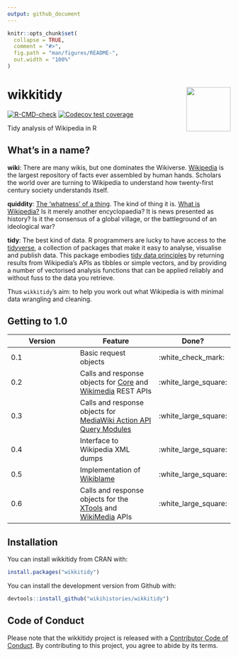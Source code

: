 ```yaml
---
output: github_document
---
```


<!-- README.md is generated from README.Rmd. Please edit that file -->

```r
knitr::opts_chunk$set(
  collapse = TRUE,
  comment = "#>",
  fig.path = "man/figures/README-",
  out.width = "100%"
)
```

# wikkitidy <a href="https://wikihistories.github.io/wikkitidy/"><img src="man/figures/logo.png" align="right" height="100" /></a>

<!-- badges: start -->
[![R-CMD-check](https://github.com/wikihistories/wikkitidy/actions/workflows/R-CMD-check.yaml/badge.svg)](https://github.com/wikihistories/wikkitidy/actions/workflows/R-CMD-check.yaml)
[![Codecov test coverage](https://codecov.io/gh/wikihistories/wikkitidy/branch/main/graph/badge.svg)](https://app.codecov.io/gh/wikihistories/wikkitidy?branch=main)
<!-- badges: end -->

Tidy analysis of Wikipedia in R

## What's in a name?

**wiki**: There are many wikis, but one dominates the Wikiverse. [Wikipedia](https://www.wikipedia.org/) is the largest repository of facts ever assembled by human hands. Scholars the world over are turning to Wikipedia to understand how twenty-first century society understands itself.

**quiddity**: [The 'whatness' of a thing](https://en.wikipedia.org/wiki/Quiddity). The kind of thing it is. [What is Wikipedia?](https://en.wikipedia.org/wiki/Wikipedia:NOT) Is it merely another encyclopaedia? It is news presented as history? Is it the consensus of a global village, or the battleground of an ideological war?

**tidy**: The best kind of data. R programmers are lucky to have access to the [tidyverse](https://joss.theoj.org/papers/10.21105/joss.01686), a collection of packages that make it easy to analyse, visualise and publish data. This package embodies [tidy data principles](https://www.jstatsoft.org/article/view/v059i10) by returning results from Wikipedia's APIs as tibbles or simple vectors, and by providing a number of vectorised analysis functions that can be applied reliably and without fuss to the data you retrieve.

Thus `wikkitidy`'s aim: to help you work out what Wikipedia is with minimal data wrangling and cleaning. 

## Getting to 1.0

| Version | Feature | Done? |
| ------- | ------- | --- |
| 0.1 | Basic request objects | :white_check_mark: |
| 0.2 | Calls and response objects for [Core](https://www.mediawiki.org/wiki/API:REST_API) and [Wikimedia](https://www.mediawiki.org/wiki/Wikimedia_REST_API) REST APIs | :white_large_square: |
| 0.3 | Calls and response objects for [MediaWiki Action API Query Modules](https://www.mediawiki.org/wiki/API:Query) | :white_large_square: |
| 0.4 | Interface to Wikipedia XML dumps | :white_large_square: |
| 0.5 | Implementation of [Wikiblame](https://github.com/FlominatorTM/wikiblame) | :white_large_square: |
| 0.6 | Calls and response objects for the [XTools](https://www.mediawiki.org/wiki/XTools/API) and [WikiMedia](https://wikimedia.org/api/rest_v1/#/) APIs | :white_large_square: |

## Installation

You can install wikkitidy from CRAN with:

```r
install.packages("wikkitidy")
```

You can install the development version from Github with:

```r
devtools::install_github("wikihistories/wikkitidy")
```


## Code of Conduct

Please note that the wikkitidy project is released with a [Contributor Code of Conduct](https://wikihistories.github.io/wikkitidy/CODE_OF_CONDUCT.html). By contributing to this project, you agree to abide by its terms.
